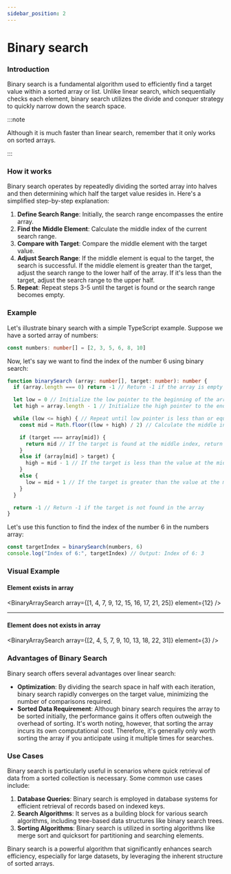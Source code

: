 ```yaml
---
sidebar_position: 2
---
```



# Binary search

### Introduction

Binary search is a fundamental algorithm used to efficiently find a target value within a sorted array or list. Unlike
linear search, which sequentially checks each element, binary search utilizes the divide and conquer strategy to
quickly narrow down the search space.

:::note

Although it is much faster than linear search, remember that it only works on sorted arrays.

:::

### How it works

Binary search operates by repeatedly dividing the sorted array into halves and then determining which half the target
value resides in. Here's a simplified step-by-step explanation:

1. **Define Search Range**: Initially, the search range encompasses the entire array.
2. **Find the Middle Element**: Calculate the middle index of the current search range.
3. **Compare with Target**: Compare the middle element with the target value.
4. **Adjust Search Range**: If the middle element is equal to the target, the search is successful. If the middle element is greater than the target, adjust the search range to the lower half of the array. If it's less than the target, adjust the search range to the upper half.
5. **Repeat**: Repeat steps 3-5 until the target is found or the search range becomes empty.

### Example

Let's illustrate binary search with a simple TypeScript example. Suppose we have a sorted array of numbers:

```typescript
const numbers: number[] = [2, 3, 5, 6, 8, 10]
```

Now, let's say we want to find the index of the number 6 using binary search:

```typescript
function binarySearch (array: number[], target: number): number {
  if (array.length === 0) return -1 // Return -1 if the array is empty

  let low = 0 // Initialize the low pointer to the beginning of the array
  let high = array.length - 1 // Initialize the high pointer to the end of the array

  while (low <= high) { // Repeat until low pointer is less than or equal to high pointer
    const mid = Math.floor((low + high) / 2) // Calculate the middle index of the array

    if (target === array[mid]) {
      return mid // If the target is found at the middle index, return the index
    }
    else if (array[mid] > target) {
      high = mid - 1 // If the target is less than the value at the middle index, move the high pointer to mid - 1
    }
    else {
      low = mid + 1 // If the target is greater than the value at the middle index, move the low pointer to mid + 1
    }
  }

  return -1 // Return -1 if the target is not found in the array
}
```

Let's use this function to find the index of the number 6 in the numbers array:

```typescript
const targetIndex = binarySearch(numbers, 6)
console.log("Index of 6:", targetIndex) // Output: Index of 6: 3
```

### Visual Example

#### Element exists in array

<BinaryArraySearch array={[1, 4, 7, 9, 12, 15, 16, 17, 21, 25]} element={12} />

<hr />

#### Element does not exists in array

<BinaryArraySearch array={[2, 4, 5, 7, 9, 10, 13, 18, 22, 31]} element={3} />

### Advantages of Binary Search
Binary search offers several advantages over linear search:

- **Optimization**: By dividing the search space in half with each iteration, binary search rapidly converges on the
target value, minimizing the number of comparisons required.
- **Sorted Data Requirement**: Although binary search requires the array to be sorted initially, the performance gains
it offers often outweigh the overhead of sorting. It's worth noting, however, that sorting the array incurs its own
computational cost. Therefore, it's generally only worth sorting the array if you anticipate using it multiple times
for searches.

### Use Cases
Binary search is particularly useful in scenarios where quick retrieval of data from a sorted collection is necessary.
Some common use cases include:

1. **Database Queries**: Binary search is employed in database systems for efficient retrieval of records based on
indexed keys.
2. **Search Algorithms**: It serves as a building block for various search algorithms, including tree-based data
structures like binary search trees.
3. **Sorting Algorithms**: Binary search is utilized in sorting algorithms like merge sort and quicksort for
partitioning and searching elements.

Binary search is a powerful algorithm that significantly enhances search efficiency, especially for large datasets, by leveraging the inherent structure of sorted arrays.
